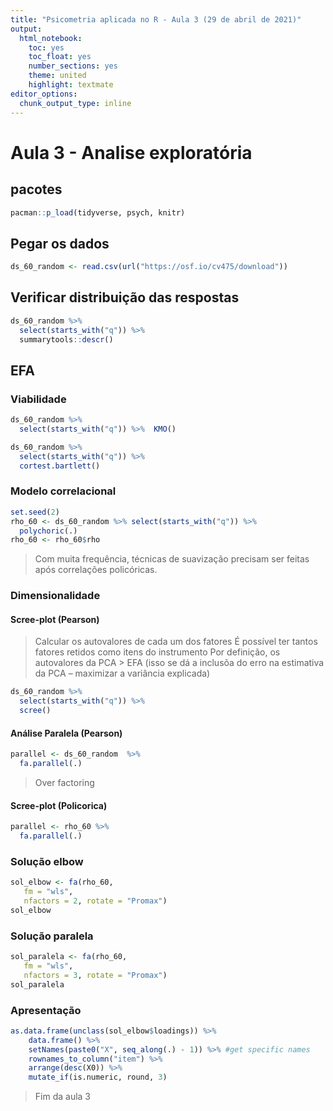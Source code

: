 ```yaml
---
title: "Psicometria aplicada no R - Aula 3 (29 de abril de 2021)"
output:
  html_notebook:
    toc: yes
    toc_float: yes
    number_sections: yes
    theme: united
    highlight: textmate
editor_options: 
  chunk_output_type: inline
---
```


# Aula 3 - Analise exploratória

## pacotes

```r
pacman::p_load(tidyverse, psych, knitr)
```


## Pegar os dados


```r
ds_60_random <- read.csv(url("https://osf.io/cv475/download"))
```


## Verificar distribuição das respostas

```r
ds_60_random %>% 
  select(starts_with("q")) %>% 
  summarytools::descr()
```



## EFA


### Viabilidade

```r
ds_60_random %>% 
  select(starts_with("q")) %>%  KMO()
```

```r
ds_60_random %>% 
  select(starts_with("q")) %>% 
  cortest.bartlett()
```
### Modelo correlacional

```r
set.seed(2)
rho_60 <- ds_60_random %>% select(starts_with("q")) %>% 
  polychoric(.)
rho_60 <- rho_60$rho 
```
> Com muita frequência, técnicas de suavização precisam ser feitas após correlações policóricas.

### Dimensionalidade


#### Scree-plot (Pearson)

> Calcular os autovalores de cada um dos fatores
> É possível ter tantos fatores retidos como itens do instrumento
> Por definição, os autovalores da PCA > EFA (isso se dá a inclusõa do erro na estimativa da PCA -- maximizar a variância explicada)

```r
ds_60_random %>% 
  select(starts_with("q")) %>% 
  scree()
```

#### Análise Paralela (Pearson)

```r
parallel <- ds_60_random  %>% 
  fa.parallel(.)
```
> Over factoring

#### Scree-plot (Policorica)

```r
parallel <- rho_60 %>%
  fa.parallel(.)
```


### Solução elbow

```r
sol_elbow <- fa(rho_60,
   fm = "wls",
   nfactors = 2, rotate = "Promax")
sol_elbow
```

### Solução paralela

```r
sol_paralela <- fa(rho_60,
   fm = "wls",
   nfactors = 3, rotate = "Promax")
sol_paralela
```
### Apresentação


```r
as.data.frame(unclass(sol_elbow$loadings)) %>% 
    data.frame() %>% 
    setNames(paste0("X", seq_along(.) - 1)) %>% #get specific names
    rownames_to_column("item") %>% 
    arrange(desc(X0)) %>% 
    mutate_if(is.numeric, round, 3) 
```


> Fim da aula 3